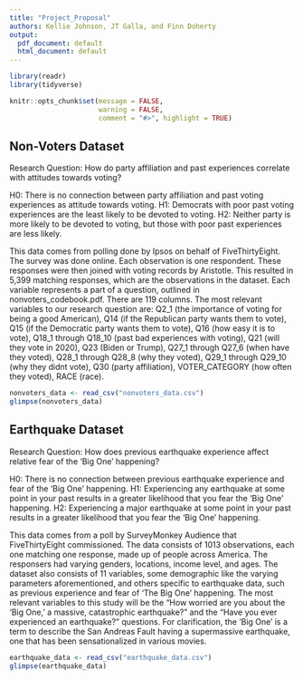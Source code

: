 ```yaml
---
title: "Project_Proposal"
authors: Kellie Johnson, JT Galla, and Finn Doherty
output:
  pdf_document: default
  html_document: default
---
```


```r
library(readr)
library(tidyverse)
```

```r
knitr::opts_chunk$set(message = FALSE, 
                      warning = FALSE, 
                      comment = "#>", highlight = TRUE)
```

## Non-Voters Dataset

Research Question: How do party affiliation and past experiences correlate with 
attitudes towards voting?

H0: There is no connection between party affiliation and past voting experiences
as attitude towards voting.
H1: Democrats with poor past voting experiences are the least likely to be 
devoted to voting.
H2: Neither party is more likely to be devoted to voting, but those with poor
past experiences are less likely.

This data comes from polling done by Ipsos on behalf of FiveThirtyEight. 
The survey was done online. Each observation is one respondent. These responses
were then joined with voting records by Aristotle. This resulted in 5,399 
matching responses, which are the observations in the dataset. Each variable 
represents a part of a question, outlined in nonvoters_codebook.pdf. There are
119 columns. The most relevant variables to our research question are: Q2_1 
(the importance of voting for being a good American), Q14 (if the Republican 
party wants them to vote), Q15 (if the Democratic party wants them to vote), Q16
(how easy it is to vote), Q18_1 through Q18_10 (past bad experiences with 
voting), Q21 (will they vote in 2020), Q23 (Biden or Trump), Q27_1 through Q27_6
(when have they voted), Q28_1 through Q28_8 (why they voted), Q29_1 through 
Q29_10 (why they didnt vote), Q30 (party affiliation), VOTER_CATEGORY (how often
they voted), RACE (race).

```r
nonvoters_data <- read_csv("nonvoters_data.csv")
glimpse(nonvoters_data)
```


## Earthquake Dataset

Research Question: How does previous earthquake experience affect relative fear
of the 'Big One' happening?

H0: There is no connection between previous earthquake experience and fear of
the 'Big One' happening.
H1: Experiencing any earthquake at some point in your past results in a greater
likelihood that you fear the 'Big One' happening.
H2: Experiencing a major earthquake at some point in your past results in a 
greater likelihood that you fear the 'Big One' happening.

This data comes from a poll by SurveyMonkey Audience that FiveThirtyEight 
commissioned. The data consists of 1013 observations, each one matching one 
response, made up of people across America. The responsers had varying genders,
locations, income level, and ages. The dataset also consists of 11 variables,
some demographic like the varying parameters aforementioned, and others specific
to earthquake data, such as previous experience and fear of 'The Big One' 
happening. The most relevant variables to this study will be the "How worried 
are you about the 'Big One,' a massive, catastrophic earthquake?" and the
"Have you ever experienced an earthquake?" questions. For clarification, the 
'Big One' is a term to describe the San Andreas Fault having a supermassive
earthquake, one that has been sensationalized in various movies. 

```r
earthquake_data <- read_csv("earthquake_data.csv")
glimpse(earthquake_data)
```
